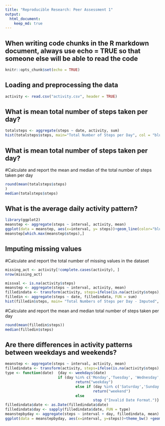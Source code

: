 ```yaml
---
title: "Reproducible Research: Peer Assessment 1"
output: 
  html_document:
    keep_md: true
---
```


## When writing code chunks in the R markdown document, always use echo = TRUE so that someone else will be able to read the code
```r
knitr::opts_chunk$set(echo = TRUE)
```

## Loading and preprocessing the data
```r
activity <- read.csv("activity.csv", header = TRUE)
```
## What is mean total number of steps taken per day?
```r
totalsteps <- aggregate(steps ~ date, activity, sum)
hist(totalsteps$steps, main="Total Number of Steps per Day", col = "blue" ,xlab= "Number of Steps" )
```
## What is mean total number of steps taken per day?
#Calculate and report the mean and median of the total number of steps taken per day
```r
round(mean(totalsteps$steps)
)
median(totalsteps$steps)
```

## What is the average daily activity pattern?
```r
library(ggplot2)
meanstep <- aggregate(steps ~ interval, activity, mean)
ggplot(data = meanstep, aes(x=interval, y= steps))+geom_line(color="blue")+ggtitle("Average Daily Activity Pattern")+xlab("5-minute Interval")+ylab("Average Number of Steps")+theme(plot.title = element_text(hjust = 0.5))
meanstep[which.max(meanstep$steps),]
```

## Imputing missing values
#Calculate and report the total number of missing values in the dataset
```r
missing_act <- activity[!complete.cases(activity), ]
nrow(missing_act)
```

```r
missval <- is.na(activity$steps)
meanstep <- aggregate(steps ~ interval, activity, mean)
filledindata <- transform(activity, steps=ifelse(is.na(activity$steps),meanstep$steps[match(activity$interval,meanstep$interval)], activity$steps ))
filledin <- aggregate(steps ~ date, filledindata, FUN = sum)
hist(filledin$steps, main= "Total Numbers of Steps per Day - Imputed", col="green" ,xlab = "Number of Steps")
```

#Calculate and report the mean and median total number of steps taken per day
```r
round(mean(filledin$steps))
median(filledin$steps)
```

## Are there differences in activity patterns between weekdays and weekends?
```r
meanstep <- aggregate(steps ~ interval, activity, mean)
filledindata <- transform(activity, steps=ifelse(is.na(activity$steps),meanstep$steps[match(activity$interval,meanstep$interval)], activity$steps ))
type <- function(date)  {day <- weekdays(date)
                        if (day %in% c('Monday','Tuesday', 'Wednesday','Thursday','Friday'))
                                return("weekday")
                                else if (day %in% c('Saturday','Sunday'))
                                        return("weekend")
                                else
                                        stop ("Invalid Date Format.")}
filledindata$date <- as.Date(filledindata$date)
filledindata$day <- sapply(filledindata$date, FUN = type)
meanstepbyday <- aggregate(steps ~ interval + day, filledindata, mean)
ggplot(data = meanstepbyday, aes(x=interval, y=steps))+theme_bw() +geom_line(color="blue")+facet_grid(day ~.)+ggtitle("Activity Pattern")+xlab("Interval")+ylab("Number of Steps")+theme(plot.title = element_text(hjust = 0.5))
```
